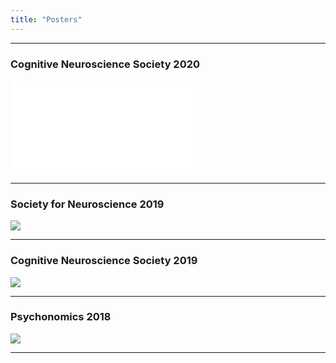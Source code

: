 ```yaml
---
title: "Posters"
---
```

***

### Cognitive Neuroscience Society 2020

![](pdfs/molitor_cns_2020_final.pdf)

***

### Society for Neuroscience 2019

![](pdfs/sfn2019_12.JPEG)

***

### Cognitive Neuroscience Society 2019

![](pdfs/Tremblay-McGawEtal19_CNS_FINAL.JPEG)


***

### Psychonomics 2018

![](pdfs/Psychonomics_Poster.JPEG)

***
